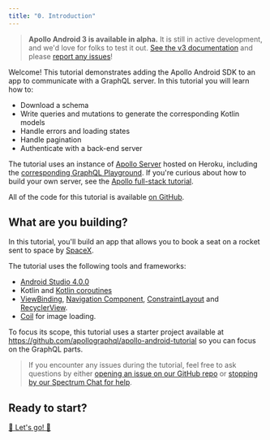 ```yaml
---
title: "0. Introduction"
---
```


> **Apollo Android 3 is available in alpha.** It is still in active development, and we'd love for folks to test it out. [See the v3 documentation](https://www.apollographql.com/docs/android/v3) and please [report any issues](https://github.com/apollographql/apollo-android/issues/new/choose)!

Welcome! This tutorial demonstrates adding the Apollo Android SDK to an app to communicate with a GraphQL server. In this tutorial you will learn how to:

* Download a schema
* Write queries and mutations to generate the corresponding Kotlin models
* Handle errors and loading states
* Handle pagination
* Authenticate with a back-end server

The tutorial uses an instance of [Apollo Server](https://www.apollographql.com/docs/apollo-server/) hosted on Heroku, including the [corresponding GraphQL Playground](https://apollo-fullstack-tutorial.herokuapp.com/). If you're curious about how to build your own server, see the [Apollo full-stack tutorial](https://www.apollographql.com/docs/tutorial/introduction/).

All of the code for this tutorial is available [on GitHub](https://github.com/apollographql/apollo-android-tutorial).

## What are you building?

In this tutorial, you'll build an app that allows you to book a seat on a rocket sent to space by [SpaceX](https://www.spacex.com/).

The tutorial uses the following tools and frameworks:

* [Android Studio 4.0.0](https://developer.android.com/studio)
* Kotlin and [Kotlin coroutines](https://kotlinlang.org/docs/reference/coroutines-overview.html)
* [ViewBinding](https://developer.android.com/topic/libraries/view-binding), [Navigation Component](https://developer.android.com/guide/navigation/navigation-getting-started), [ConstraintLayout](https://developer.android.com/training/constraint-layout) and [RecyclerView](https://developer.android.com/guide/topics/ui/layout/recyclerview).
* [Coil](https://github.com/coil-kt/coil) for image loading.

To focus its scope, this tutorial uses a starter project available at https://github.com/apollographql/apollo-android-tutorial so you can focus on the GraphQL parts.

> If you encounter any issues during the tutorial, feel free to ask questions by either [opening an issue on our GitHub repo](https://github.com/apollographql/apollo-android/issues) or [stopping by our Spectrum Chat for help](https://spectrum.chat/apollo/apollo-android).

## Ready to start?

[🚀 Let's go! 🚀](./01-configure-project)
